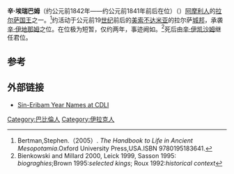 {{Infobox Monarch
| name           =辛·埃瑞巴姆
| title          = [[美索不达米亚王朝表|美索不达米亚王朝表]]、[[拉尔萨|拉尔萨]]国王
| image          = 
| image_size     = 
| caption        =
| reign          = 约前1842年—约前1841年前后在位（中年表）
| date of birth  = 
| place of birth = 
| date of death  = 约前1841年前后（中年表）
| place of death = 
| predecessor    = [[辛·伊地那姆|辛·伊地那姆]]
| successor      = [[辛·伊凯沙姆|辛·伊凯沙姆]]
}}

'''辛·埃瑞巴姆 '''（约公元前1842年——约公元前1841年前后在位）（{{lang-en|Sin-Eribam}}）[[阿摩利人|阿摩利人]]的[[拉尔萨|拉尔萨]][[国王|国王]]之一。<ref>Bertman,Stephen.（2005）. ''The Handbook to Life in Ancient Mesopotamia''.Oxford University Press,USA.ISBN 9780195183641.</ref>约活动于公元前19[[世纪|世纪]]前后的[[美索不达米亚|美索不达米亚]]的拉尔萨[[城邦|城邦]]，承袭[[辛·伊地那姆|辛·伊地那姆]]之位。在位极为短暂，仅约两年，事迹阙如。<ref>Bienkowski and Millard 2000, Leick 1999, Sasson 1995: ''biograghies'';Brown 1995:''selected kings''; Roux 1992:''historical context''</ref>死后由[[辛·伊凯沙姆|辛·伊凯沙姆]]继任君位。

==参考==
{{reflist}}

==外部链接==
*[http://cdli.ucla.edu/tools/yearnames/HTML/T10K6.htm Sin-Eribam Year Names at CDLI] {{Wayback|url=http://cdli.ucla.edu/tools/yearnames/HTML/T10K6.htm |date=20081018214651 }}

{{leader|[[辛·伊地那姆|辛·伊地那姆]]|[[美索不达米亚王朝表|美索不达米亚王朝表]]|[[辛·伊凯沙姆|辛·伊凯沙姆]]}}
{{巴比伦君主}}

[[Category:巴比倫人|Category:巴比倫人]]
[[Category:伊拉克人|Category:伊拉克人]]
